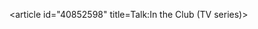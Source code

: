 <article id="40852598" title=Talk:In the Club (TV series)>
	<talkpage id="40852598" title="Talk:In the Club (TV series)">
{{WikiProjectBannerShell|1=
{{WikiProject BBC|class=C|importance=low|needs-image=y}}
{{TelevisionWikiProject|class=C|importance=low|needs-image=y|episode-coverage=y}}
{{British TV shows project|class=C|importance=low}}
{{WikiProject Yorkshire|class=C|importance=Low}}
}}
	</talkpage>
</article>